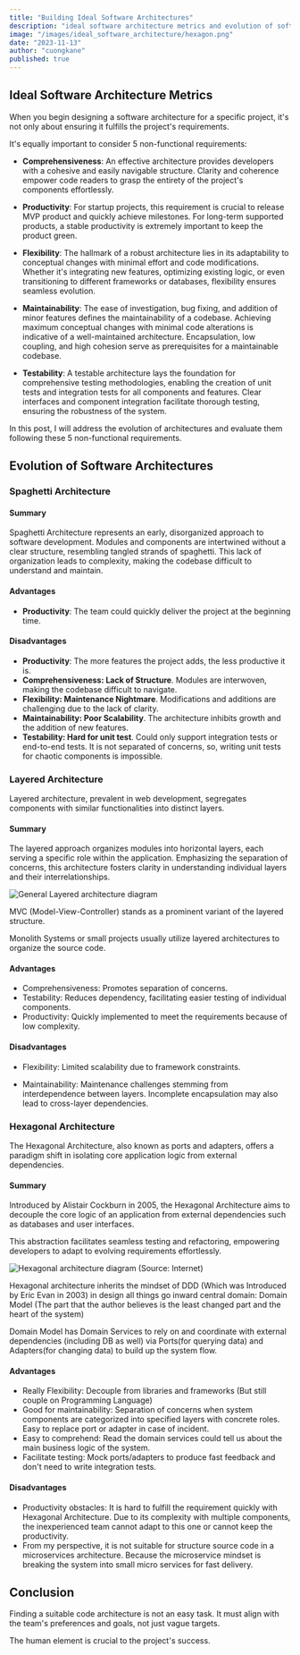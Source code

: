 ```yaml
---
title: "Building Ideal Software Architectures"
description: "ideal software architecture metrics and evolution of software architectures"
image: "/images/ideal_software_architecture/hexagon.png"
date: "2023-11-13"
author: "cuongkane"
published: true
---
```


## Ideal Software Architecture Metrics
When you begin designing a software architecture for a specific project, it's not only about ensuring it fulfills the project's requirements.

It's equally important to consider 5 non-functional requirements:

- **Comprehensiveness**: An effective architecture provides developers with a cohesive and easily navigable structure. Clarity and coherence empower code readers to grasp the entirety of the project's components effortlessly.

- **Productivity**: For startup projects, this requirement is crucial to release MVP product and quickly achieve milestones.
For long-term supported products, a stable productivity is extremely important to keep the product green.

- **Flexibility**: The hallmark of a robust architecture lies in its adaptability to conceptual changes with minimal effort and code modifications.
Whether it's integrating new features, optimizing existing logic, or even transitioning to different frameworks or databases, flexibility ensures seamless evolution.

- **Maintainability**: The ease of investigation, bug fixing, and addition of minor features defines the maintainability of a codebase.
Achieving maximum conceptual changes with minimal code alterations is indicative of a well-maintained architecture.
Encapsulation, low coupling, and high cohesion serve as prerequisites for a maintainable codebase.

- **Testability**: A testable architecture lays the foundation for comprehensive testing methodologies, enabling the creation of unit tests and integration tests for all components and features.
Clear interfaces and component integration facilitate thorough testing, ensuring the robustness of the system.

In this post, I will address the evolution of architectures and evaluate them following these 5 non-functional requirements.

## Evolution of Software Architectures

### Spaghetti Architecture
#### Summary
Spaghetti Architecture represents an early, disorganized approach to software development.
Modules and components are intertwined without a clear structure, resembling tangled strands of spaghetti.
This lack of organization leads to complexity, making the codebase difficult to understand and maintain.

#### Advantages
- **Productivity**: The team could quickly deliver the project at the beginning time.

#### Disadvantages
- **Productivity**: The more features the project adds, the less productive it is.
- **Comprehensiveness: Lack of Structure**. Modules are interwoven, making the codebase difficult to navigate.
- **Flexibility: Maintenance Nightmare**. Modifications and additions are challenging due to the lack of clarity.
- **Maintainability: Poor Scalability**. The architecture inhibits growth and the addition of new features.
- **Testability: Hard for unit test**. Could only support integration tests or end-to-end tests.
It is not separated of concerns, so, writing unit tests for chaotic components is impossible.

### Layered Architecture
Layered architecture, prevalent in web development, segregates components with similar functionalities into distinct layers.

#### Summary
The layered approach organizes modules into horizontal layers, each serving a specific role within the application. Emphasizing the separation of concerns, this architecture fosters clarity in understanding individual layers and their interrelationships.

![General Layered architecture diagram](/images/ideal_software_architecture/layered_architecture.png)

MVC (Model-View-Controller) stands as a prominent variant of the layered structure.

Monolith Systems or small projects usually utilize layered architectures to organize the source code.

#### Advantages
- Comprehensiveness: Promotes separation of concerns.
- Testability: Reduces dependency, facilitating easier testing of individual components.
- Productivity: Quickly implemented to meet the requirements because of low complexity.

#### Disadvantages

- Flexibility: Limited scalability due to framework constraints.

- Maintainability: Maintenance challenges stemming from interdependence between layers. Incomplete encapsulation may also lead to cross-layer dependencies.

### Hexagonal Architecture
The Hexagonal Architecture, also known as ports and adapters, offers a paradigm shift in isolating core application logic from external dependencies.

#### Summary
Introduced by Alistair Cockburn in 2005, the Hexagonal Architecture aims to decouple the core logic of an application from external dependencies such as databases and user interfaces.

This abstraction facilitates seamless testing and refactoring, empowering developers to adapt to evolving requirements effortlessly.

![Hexagonal architecture diagram (Source: Internet)](/images/ideal_software_architecture/hexagon.png)

Hexagonal architecture inherits the mindset of DDD (Which was Introduced by Eric Evan in 2003) in design all things go inward central domain: Domain Model (The part that the author believes is the least changed part and the heart of the system)

Domain Model has Domain Services to rely on and coordinate with external dependencies (including DB as well) via Ports(for querying data) and Adapters(for changing data) to build up the system flow.

#### Advantages
- Really Flexibility: Decouple from libraries and frameworks (But still couple on Programming Language)
- Good for maintainability: Separation of concerns when system components are categorized into specified layers with concrete roles. Easy to replace port or adapter in case of incident.
- Easy to comprehend: Read the domain services could tell us about the main business logic of the system.
- Facilitate testing: Mock ports/adapters to produce fast feedback and don't need to write integration tests.

#### Disadvantages
- Productivity obstacles: It is hard to fulfill the requirement quickly with Hexagonal Architecture. Due to its complexity with multiple components, the inexperienced team cannot adapt to this one or cannot keep the productivity.
- From my perspective, it is not suitable for structure source code in a microservices architecture. Because the microservice mindset is breaking the system into small micro services for fast delivery.

## Conclusion
Finding a suitable code architecture is not an easy task. It must align with the team's preferences and goals, not just vague targets.

The human element is crucial to the project's success.